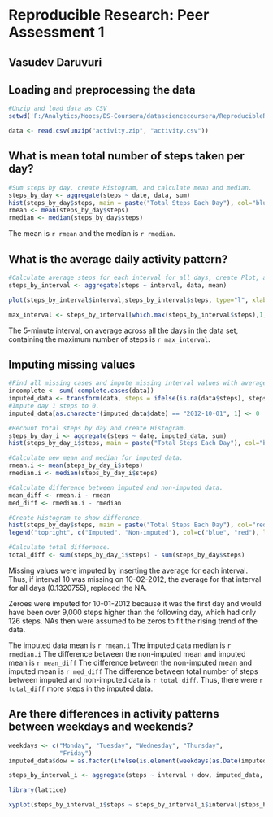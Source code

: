 # Reproducible Research: Peer Assessment 1

## Vasudev Daruvuri

## Loading and preprocessing the data
```r
#Unzip and load data as CSV
setwd('F:/Analytics/Moocs/DS-Coursera/datasciencecoursera/ReproducibleResearch/RepData_PeerAssessment1');

data <- read.csv(unzip("activity.zip", "activity.csv"))

```


## What is mean total number of steps taken per day?
```r
#Sum steps by day, create Histogram, and calculate mean and median. 
steps_by_day <- aggregate(steps ~ date, data, sum)
hist(steps_by_day$steps, main = paste("Total Steps Each Day"), col="blue", xlab="Number of Steps")
rmean <- mean(steps_by_day$steps)
rmedian <- median(steps_by_day$steps)
```

The mean is `r rmean` and the median is `r rmedian`.


## What is the average daily activity pattern?

```r
#Calculate average steps for each interval for all days, create Plot, and find interval with most average steps. 
steps_by_interval <- aggregate(steps ~ interval, data, mean)

plot(steps_by_interval$interval,steps_by_interval$steps, type="l", xlab="Interval", ylab="Number of Steps",main="Average Number of Steps per Day by Interval")

max_interval <- steps_by_interval[which.max(steps_by_interval$steps),1]
```

The 5-minute interval, on average across all the days in the data set, containing the maximum number of steps is `r max_interval`.

## Imputing missing values
```r
#Find all missing cases and impute missing interval values with average of the interval across all days.  
incomplete <- sum(!complete.cases(data))
imputed_data <- transform(data, steps = ifelse(is.na(data$steps), steps_by_interval$steps[match(data$interval, steps_by_interval$interval)], data$steps))
#Impute day 1 steps to 0.
imputed_data[as.character(imputed_data$date) == "2012-10-01", 1] <- 0

#Recount total steps by day and create Histogram. 
steps_by_day_i <- aggregate(steps ~ date, imputed_data, sum)
hist(steps_by_day_i$steps, main = paste("Total Steps Each Day"), col="blue", xlab="Number of Steps")

#Calculate new mean and median for imputed data. 
rmean.i <- mean(steps_by_day_i$steps)
rmedian.i <- median(steps_by_day_i$steps)

#Calculate difference between imputed and non-imputed data.
mean_diff <- rmean.i - rmean
med_diff <- rmedian.i - rmedian

#Create Histogram to show difference. 
hist(steps_by_day$steps, main = paste("Total Steps Each Day"), col="red", xlab="Number of Steps", add=T)
legend("topright", c("Imputed", "Non-imputed"), col=c("blue", "red"), lwd=10)

#Calculate total difference.
total_diff <- sum(steps_by_day_i$steps) - sum(steps_by_day$steps)

```
Missing values were imputed by inserting the average for each interval. Thus, if interval 10 was missing on 10-02-2012, the average for that interval for all days (0.1320755), replaced the NA. 

Zeroes were imputed for 10-01-2012 because it was the first day and would have been over 9,000 steps higher than the following day, which had only 126 steps. NAs then were assumed to be zeros to fit the rising trend of the data. 

The imputed data mean is `r rmean.i`
The imputed data median is `r rmedian.i`
The difference between the non-imputed mean and imputed mean is `r mean_diff`
The difference between the non-imputed mean and imputed mean is `r med_diff`
The difference between total number of steps between imputed and non-imputed data is `r total_diff`. Thus, there were `r total_diff` more steps in the imputed data.


## Are there differences in activity patterns between weekdays and weekends?

``` r
weekdays <- c("Monday", "Tuesday", "Wednesday", "Thursday", 
              "Friday")
imputed_data$dow = as.factor(ifelse(is.element(weekdays(as.Date(imputed_data$date)),weekdays), "Weekday", "Weekend"))

steps_by_interval_i <- aggregate(steps ~ interval + dow, imputed_data, mean)

library(lattice)

xyplot(steps_by_interval_i$steps ~ steps_by_interval_i$interval|steps_by_interval_i$dow, main="Average Steps per Day by Interval",xlab="Interval", ylab="Steps",layout=c(1,2), type="l")

```

